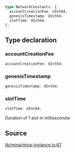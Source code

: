 ```ts
type NetworkConstants: {
  accountCreationFee: UInt64;
  genesisTimestamp: UInt64;
  slotTime: UInt64;
};
```

## Type declaration

### accountCreationFee

```ts
accountCreationFee: UInt64;
```

### genesisTimestamp

```ts
genesisTimestamp: UInt64;
```

### slotTime

```ts
slotTime: UInt64;
```

Duration of 1 slot in millisecondw

## Source

[lib/mina/mina-instance.ts:67](https://github.com/o1-labs/o1js/blob/main/src/lib/mina/mina-instance.ts#L67)
